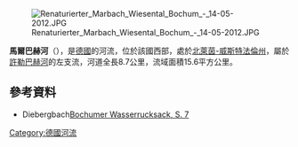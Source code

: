 {{Onesource|time=2020-08-06T04:43:47+00:00}}
{{Coord|51|30|9.13|N|7|10|48.9|E|display=title}}

[[Image:Renaturierter_Marbach_Wiesental_Bochum_-_14-05-2012.JPG|right]]

'''馬爾巴赫河'''（{{lang-de|Marbach}}），是[[德國|德國]]的河流，位於該國西部，處於[[北萊茵-威斯特法倫州|北萊茵-威斯特法倫州]]，屬於[[許勒巴赫河|許勒巴赫河]]的左支流，河道全長8.7公里，流域面積15.6平方公里。

==參考資料==
* Diebergbach<ref>[https://www.bochum.de/C12571A3001D56CE/vwContentByKey/W295TGB4773BOCMDE/$FILE/Wasserrucksack_2013.pdf#page=7 Bochumer Wasserrucksack, S. 7]

{{Germany-geo-stub}}
[[Category:德國河流|Category:德國河流]]